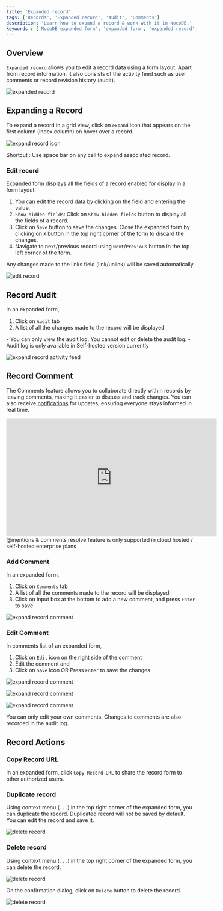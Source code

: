 ```yaml
---
title: 'Expanded record'
tags: ['Records', 'Expanded record', 'Audit', 'Comments']
description: 'Learn how to expand a record & work with it in NocoDB.'
keywords : ['NocoDB expanded form', 'expanded form', 'expanded record', 'expanded record view']
---
```


## Overview

`Expanded record` allows you to edit a record data using a form layout. Apart from record information, it also consists of the activity feed such as user comments or record revision history (audit). 

![expanded record](/img/v2/records/expand-record.png)

## Expanding a Record

To expand a record in a grid view, click on `expand` icon that appears on the first column (index column) on hover over a record.  

![expand record icon](/img/v2/records/expand-record-from-grid.png)

<Callout type="tip">
Shortcut : Use space bar on any cell to expand associated record.
</Callout>


### Edit record

Expanded form displays all the fields of a record enabled for display in a form layout. 
1. You can edit the record data by clicking on the field and entering the value.
2. `Show hidden fields`: Click on `Show hidden fields` button to display all the fields of a record.
3. Click on `Save` button to save the changes. Close the expanded form by clicking on `X` button in the top right corner of the form to discard the changes.
4. Navigate to next/previous record using `Next`/`Previous` button in the top left corner of the form.

<Callout type="tip">
Any changes made to the links field (link/unlink) will be saved automatically.
</Callout>

![edit record](/img/v2/records/expand-record-edit-detailed.png)


## Record Audit

In an expanded form, 
1. Click on `Audit` tab 
2. A list of all the changes made to the record will be displayed

<Callout type="tip">
- You can only view the audit log. You cannot edit or delete the audit log.
- Audit log is only available in Self-hosted version currently
</Callout>


![expand record activity feed](/img/v2/records/expand-record-audits.png)


## Record Comment
The Comments feature allows you to collaborate directly within records by leaving comments, making it easier to discuss and track changes. You can also receive [notifications](../120.collaboration/050.notifications.md) for updates, ensuring everyone stays informed in real time.

<center>
    <iframe width="560" height="315" src="https://www.youtube.com/embed/U5ZYVlpOGN8?start=12" frameborder="0" allow="accelerometer; autoplay; clipboard-write; encrypted-media; gyroscope; picture-in-picture" allowfullscreen ></iframe>
</center>

<Callout type="info">
@mentions & comments resolve feature is only supported in cloud hosted / self-hosted enterprise plans
</Callout>

### Add Comment

In an expanded form,
1. Click on `Comments` tab
2. A list of all the comments made to the record will be displayed
3. Click on input box at the bottom to add a new comment, and press `Enter` to save

![expand record comment](/img/v2/records/expand-record-comments.png)

### Edit Comment

In comments list of an expanded form,
1. Click on `Edit` icon on the right side of the comment
2. Edit the comment and 
3. Click on `Save` icon  OR Press `Enter` to save the changes

![expand record comment](/img/v2/records/expand-record-comments-edit-1.png)

![expand record comment](/img/v2/records/expand-record-comments-edit-2.png)

![expand record comment](/img/v2/records/expand-record-comments-edit-3.png)

<Callout type="info">
You can only edit your own comments. Changes to comments are also recorded in the audit log.
</Callout>

## Record Actions

### Copy Record URL

In an expanded form, click `Copy Record URL` to share the record form to other authorized users.

### Duplicate record

Using context menu (`...`) in the top right corner of the expanded form, you can duplicate the record. Duplicated record will not be saved by default. You can edit the record and save it.

![delete record](/img/v2/records/expand-record-context-menu-2.png)

### Delete record

Using context menu (`...`) in the top right corner of the expanded form, you can delete the record.

![delete record](/img/v2/records/expand-record-context-menu-2.png)

On the confirmation dialog, click on `Delete` button to delete the record.

![delete record](/img/v2/records/expand-record-delete-confirmation.png)

